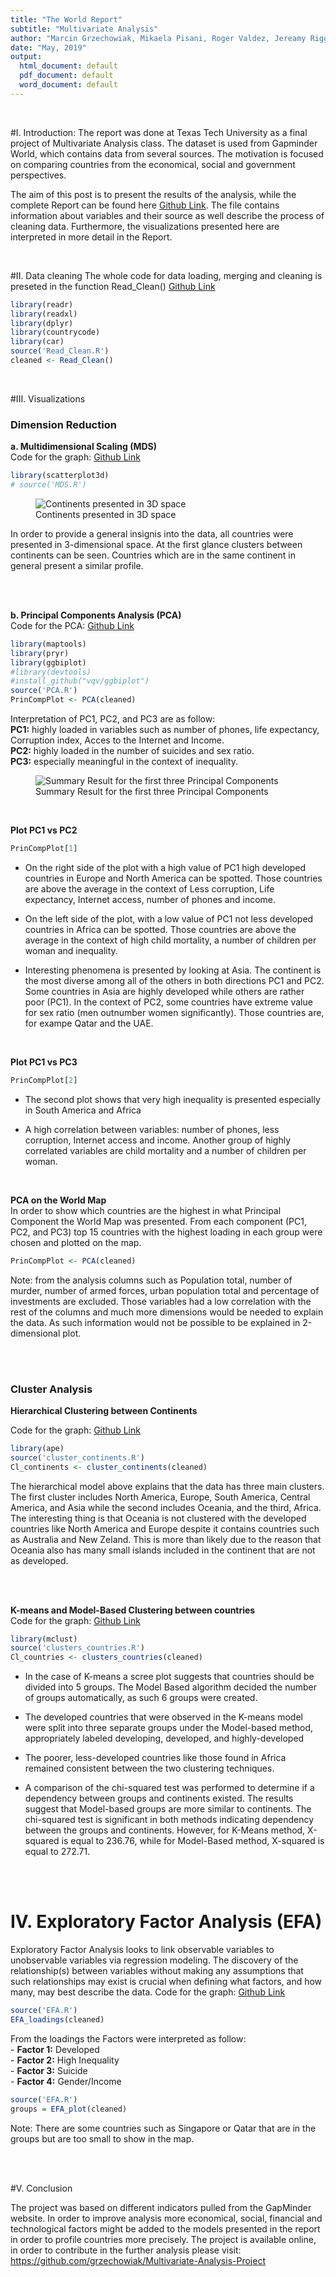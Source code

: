 ```yaml
---
title: "The World Report"
subtitle: "Multivariate Analysis"
author: "Marcin Grzechowiak, Mikaela Pisani, Roger Valdez, Jereamy Riggs"
date: "May, 2019"
output:
  html_document: default
  pdf_document: default
  word_document: default
---
```


<br/>


#I. Introduction:
The report was done at Texas Tech University as a final project of Multivariate Analysis class. The dataset is used from Gapminder World, which contains data from several sources. The motivation is focused on comparing countries from the economical, social and government perspectives. 

The aim of this post is to present the results of the analysis, while the complete Report can be found here [Github Link](https://github.com/grzechowiak/Multivariate-Analysis-Project/blob/master/FINAL%20REPORT/The%20World%20Report%20(MA%20Project).pdf). The file contains information about variables and their source as well describe the process of cleaning data. Furthermore, the visualizations presented here are interpreted in more detail in the Report.

<br/>


#II. Data cleaning
The whole code for data loading, merging and cleaning is preseted in the function Read_Clean() [Github Link](https://github.com/grzechowiak/Multivariate-Analysis-Project/blob/master/Read_Clean.R)
```r
library(readr)
library(readxl)
library(dplyr)
library(countrycode)
library(car)
source('Read_Clean.R')
cleaned <- Read_Clean()
```


<br/>



#III. Visualizations

### Dimension Reduction

**a. Multidimensional Scaling (MDS)** <br/>
Code for the graph: [Github Link](https://github.com/grzechowiak/Multivariate-Analysis-Project/blob/master/MDS.R)
```r
library(scatterplot3d)
# source('MDS.R')
```

![Continents presented in 3D space](img/mds1.gif)

In order to provide a general insignis into the data, all countries were presented in 3-dimensional space. At the first glance clusters between continents can be seen. Countries which are in the same continent in general present a similar profile.


<br/>
<br/>

**b. Principal Components Analysis (PCA)** <br/>
Code for the PCA: [Github Link](https://github.com/grzechowiak/Multivariate-Analysis-Project/blob/master/PCA.R)

```r
library(maptools)
library(pryr)
library(ggbiplot) 
#library(devtools)
#install_github("vqv/ggbiplot")
source('PCA.R')
PrinCompPlot <- PCA(cleaned)
```

Interpretation of PC1, PC2, and PC3 are as follow:<br/>
**PC1:** highly loaded in variables such as number of phones, life expectancy, Corruption index, Acces to the Internet and Income.<br/>
**PC2:** highly loaded in the number of suicides and sex ratio. <br/>
**PC3:** especially meaningful in the context of inequality.

![Summary Result for the first three Principal Components](img/PCA_loadings.png)

<br/>

**Plot PC1 vs PC2** 

```r
PrinCompPlot[1]
```

- On the right side of the plot with a high value of PC1 high developed countries in Europe and North America can be spotted. Those countries are above the average in the context of Less corruption, Life expectancy, Internet access, number of phones and income.

- On the left side of the plot, with a low value of PC1 not less developed countries in Africa can be spotted. Those countries are above the average in the context of high child mortality, a number of children per woman and inequality.

- Interesting phenomena is presented by looking at Asia. The continent is the most diverse among all of the others in both directions PC1 and PC2. Some countries in Asia are highly developed while others are rather poor (PC1). In the context of PC2, some countries have extreme value for sex ratio (men outnumber women significantly). Those countries are, for exampe Qatar and the UAE.

<br/>

**Plot PC1 vs PC3** 

```r
PrinCompPlot[2]
```

- The second plot shows that very high inequality is presented especially in South America and Africa

- A high correlation between variables: number of phones, less corruption, Internet access and income. Another group of highly correlated variables are child mortality and a number of children per woman.  


<br/>

**PCA on the World Map**  <br/>
In order to show which countries are the highest in what Principal Component the World Map was presented. From each component (PC1, PC2, and PC3) top 15 countries with the highest loading in each group were chosen and plotted on the map.

```r
PrinCompPlot <- PCA(cleaned)
```

Note: from the analysis columns such as Population total, number of murder, number of armed forces, urban population total and percentage of investments are excluded. Those variables had a low correlation with the rest of the columns and much more dimensions would be needed to explain the data. As such information would not be possible to be explained in 2-dimensional plot.


<br/>
<br/>

### Cluster Analysis

**Hierarchical Clustering between Continents** <br/>

Code for the graph: [Github Link](https://github.com/grzechowiak/Multivariate-Analysis-Project/blob/master/cluster_continents.R)
```r
library(ape)
source('cluster_continents.R')
Cl_continents <- cluster_continents(cleaned)
```

The hierarchical model above explains that the data has three main clusters. The first cluster includes North America, Europe, South America, Central America, and Asia while the second includes Oceania, and the third, Africa. The interesting thing is that Oceania is not clustered with the developed countries like North America and Europe despite it contains countries such as Australia and New Zeland. This is more than likely due to the reason that Oceania also has many small islands included in the continent that are not as developed.

<br/>
<br/>

**K-means and Model-Based Clustering between countries** <br/>
Code for the graph: [Github Link](https://github.com/grzechowiak/Multivariate-Analysis-Project/blob/master/clusters_countries.R)
```r
library(mclust)
source('clusters_countries.R')
Cl_countries <- clusters_countries(cleaned)
```

- In the case of K-means a scree plot suggests that countries should be divided into 5 groups. The Model Based algorithm decided the number of groups automatically, as such 6 groups were created.

- The developed countries that were observed in the K-means model were split into three separate groups under the Model-based method, appropriately labeled developing, developed, and highly-developed

- The poorer, less-developed countries like those found in Africa remained consistent between the two clustering techniques.

- A comparison of the chi-squared test was performed to determine if a dependency between groups and continents existed. The results suggest that Model-based groups are more similar to continents. The chi-squared test is significant in both methods indicating dependency between the groups and continents. However, for K-Means method, X-squared is equal to 236.76, while for Model-Based method, X-squared is equal to 272.71.

<br/>
<br/>

# IV. Exploratory Factor Analysis (EFA)
Exploratory Factor Analysis looks to link observable variables to unobservable variables via regression modeling. The discovery of the relationship(s) between variables without making any assumptions that such relationships may exist is crucial when defining what factors, and how many, may best describe the data. Code for the graph: [Github Link](https://github.com/grzechowiak/Multivariate-Analysis-Project/blob/master/EFA.R)

```r
source('EFA.R')
EFA_loadings(cleaned)
```
From the loadings the Factors were interpreted as follow: <br/>
- **Factor 1:** Developed  <br/>
- **Factor 2:** High Inequality  <br/>
- **Factor 3:** Suicide <br/>
- **Factor 4:** Gender/Income 



```r
source('EFA.R')
groups = EFA_plot(cleaned)
```

Note: There are some countries such as Singapore or Qatar that are in the groups but are too small to show in the map.

<br/>
<br/>

#V. Conclusion

The project was based on different indicators pulled from the GapMinder website. In order to improve analysis more economical, social, financial and technological factors might be added to the models presented in the report in order to profile countries more precisely. The project is available online, in order to contribute in the further analysis please visit: [https://github.com/grzechowiak/Multivariate-Analysis-Project](https://github.com/grzechowiak/Multivariate-Analysis-Project)
